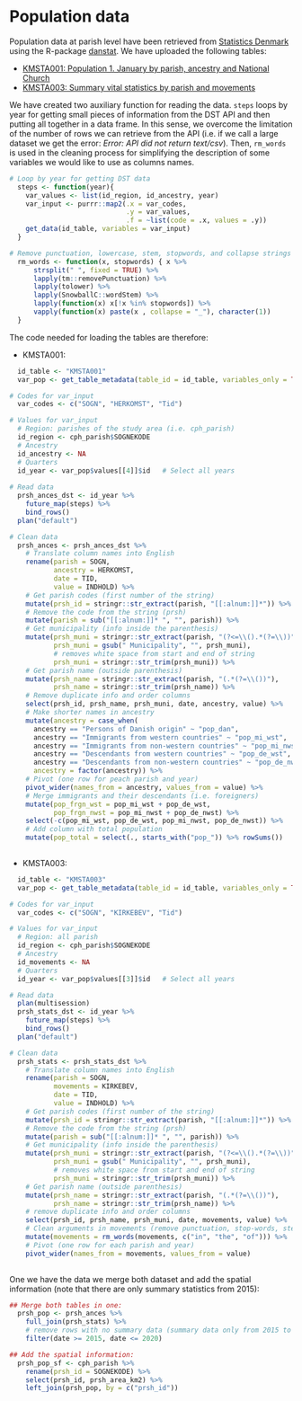 # Population data 

Population data at parish level have been retrieved from [Statistics Denmark](https://www.dst.dk/en) using the R-package [danstat](https://cran.r-project.org/web/packages/danstat/index.html). We have uploaded the following tables:

- [KMSTA001: Population 1. January by parish, ancestry and National Church](https://www.statbank.dk/statbank5a/SelectVarVal/Define.asp?MainTable=KMSTA001&PLanguage=1&PXSId=0&wsid=cftree)
- [KMSTA003: Summary vital statistics by parish and movements](https://www.statbank.dk/statbank5a/SelectVarVal/Define.asp?MainTable=KMSTA003&PLanguage=1&PXSId=0&wsid=cftree)

We have created two auxiliary function for reading the data. `steps` loops by year for getting small pieces of information from the DST API and then putting all together in a data frame. In this sense, we overcome the limitation of the number of rows we can retrieve from the API (i.e. if we call a large dataset we get the error: *Error: API did not return text/csv*). Then, `rm_words` is used in the cleaning process for simplifying the description of some variables we would like to use as columns names. 

```r

# Loop by year for getting DST data 
  steps <- function(year){
    var_values <- list(id_region, id_ancestry, year)
    var_input <- purrr::map2(.x = var_codes,
                             .y = var_values,
                             .f = ~list(code = .x, values = .y))
    get_data(id_table, variables = var_input)
  }

# Remove punctuation, lowercase, stem, stopwords, and collapse strings
  rm_words <- function(x, stopwords) { x %>% 
      strsplit(" ", fixed = TRUE) %>% 
      lapply(tm::removePunctuation) %>% 
      lapply(tolower) %>% 
      lapply(SnowballC::wordStem) %>% 
      lapply(function(x) x[!x %in% stopwords]) %>% 
      vapply(function(x) paste(x , collapse = "_"), character(1))
  }

```

The code needed for loading the tables are therefore: 

  - KMSTA001:
```r

  id_table <- "KMSTA001"
  var_pop <- get_table_metadata(table_id = id_table, variables_only = TRUE)

# Codes for var_input
  var_codes <- c("SOGN", "HERKOMST", "Tid")

# Values for var_input
  # Region: parishes of the study area (i.e. cph_parish)
  id_region <- cph_parish$SOGNEKODE
  # Ancestry
  id_ancestry <- NA
  # Quarters
  id_year <- var_pop$values[[4]]$id   # Select all years
  
# Read data
  prsh_ances_dst <- id_year %>%
    future_map(steps) %>% 
    bind_rows()
  plan("default")

# Clean data 
  prsh_ances <- prsh_ances_dst %>% 
    # Translate column names into English
    rename(parish = SOGN,
           ancestry = HERKOMST,
           date = TID, 
           value = INDHOLD) %>% 
    # Get parish codes (first number of the string)
    mutate(prsh_id = stringr::str_extract(parish, "[[:alnum:]]*")) %>% 
    # Remove the code from the string (prsh)
    mutate(parish = sub("[[:alnum:]]* ", "", parish)) %>% 
    # Get municipality (info inside the parenthesis)
    mutate(prsh_muni = stringr::str_extract(parish, "(?<=\\().*(?=\\))"),
           prsh_muni = gsub(" Municipality", "", prsh_muni),
           # removes white space from start and end of string
           prsh_muni = stringr::str_trim(prsh_muni)) %>% 
    # Get parish name (outside parenthesis) 
    mutate(prsh_name = stringr::str_extract(parish, "(.*(?=\\())"),
           prsh_name = stringr::str_trim(prsh_name)) %>% 
    # Remove duplicate info and order columns 
    select(prsh_id, prsh_name, prsh_muni, date, ancestry, value) %>% 
    # Make shorter names in ancestry
    mutate(ancestry = case_when(
      ancestry == "Persons of Danish origin" ~ "pop_dan",
      ancestry == "Immigrants from western countries" ~ "pop_mi_wst",
      ancestry == "Immigrants from non-western countries" ~ "pop_mi_nwst",
      ancestry == "Descendants from western countries" ~ "pop_de_wst",
      ancestry == "Descendants from non-western countries" ~ "pop_de_nwst"), 
      ancestry = factor(ancestry)) %>% 
    # Pivot (one row for peach parish and year)
    pivot_wider(names_from = ancestry, values_from = value) %>% 
    # Merge immigrants and their descendants (i.e. foreigners) 
    mutate(pop_frgn_wst = pop_mi_wst + pop_de_wst, 
           pop_frgn_nwst = pop_mi_nwst + pop_de_nwst) %>% 
    select(-c(pop_mi_wst, pop_de_wst, pop_mi_nwst, pop_de_nwst)) %>% 
    # Add column with total population
    mutate(pop_total = select(., starts_with("pop_")) %>% rowSums())
  
```

 - KMSTA003:
```r

  id_table <- "KMSTA003"
  var_pop <- get_table_metadata(table_id = id_table, variables_only = TRUE)

# Codes for var_input
  var_codes <- c("SOGN", "KIRKEBEV", "Tid")

# Values for var_input
  # Region: all parish
  id_region <- cph_parish$SOGNEKODE
  # Ancestry
  id_movements <- NA
  # Quarters
  id_year <- var_pop$values[[3]]$id   # Select all years

# Read data
  plan(multisession)  
  prsh_stats_dst <- id_year %>%
    future_map(steps) %>% 
    bind_rows()
  plan("default")

# Clean data 
  prsh_stats <- prsh_stats_dst %>%
    # Translate column names into English
    rename(parish = SOGN,
           movements = KIRKEBEV,
           date = TID, 
           value = INDHOLD) %>% 
    # Get parish codes (first number of the string)
    mutate(prsh_id = stringr::str_extract(parish, "[[:alnum:]]*")) %>% 
    # Remove the code from the string (prsh)
    mutate(parish = sub("[[:alnum:]]* ", "", parish)) %>% 
    # Get municipality (info inside the parenthesis)
    mutate(prsh_muni = stringr::str_extract(parish, "(?<=\\().*(?=\\))"),
           prsh_muni = gsub(" Municipality", "", prsh_muni),
           # removes white space from start and end of string
           prsh_muni = stringr::str_trim(prsh_muni)) %>% 
    # Get parish name (outside parenthesis) 
    mutate(prsh_name = stringr::str_extract(parish, "(.*(?=\\())"),
           prsh_name = stringr::str_trim(prsh_name)) %>% 
    # remove duplicate info and order columns 
    select(prsh_id, prsh_name, prsh_muni, date, movements, value) %>% 
    # Clean arguments in movements (remove punctuation, stop-words, stem, and collapse)
    mutate(movements = rm_words(movements, c("in", "the", "of"))) %>%
    # Pivot (one row for each parish and year) 
    pivot_wider(names_from = movements, values_from = value)
  
```

One we have the data we merge both dataset and add the spatial information (note that there are only summary statistics from 2015): 
```r

## Merge both tables in one:
  prsh_pop <- prsh_ances %>%  
    full_join(prsh_stats) %>% 
    # remove rows with no summary data (summary data only from 2015 to 2020)
    filter(date >= 2015, date <= 2020)

## Add the spatial information:
  prsh_pop_sf <- cph_parish %>%
    rename(prsh_id = SOGNEKODE) %>% 
    select(prsh_id, prsh_area_km2) %>% 
    left_join(prsh_pop, by = c("prsh_id")) 

```
